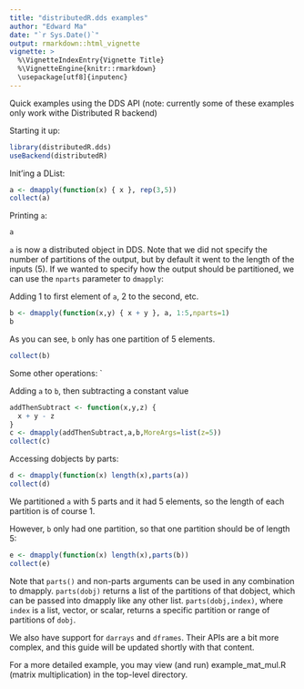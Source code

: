 ```yaml
---
title: "distributedR.dds examples"
author: "Edward Ma"
date: "`r Sys.Date()`"
output: rmarkdown::html_vignette
vignette: >
  %\VignetteIndexEntry{Vignette Title}
  %\VignetteEngine{knitr::rmarkdown}
  \usepackage[utf8]{inputenc}
---
```


Quick examples using the DDS API (note: currently some of these examples only work withe Distributed R backend)

Starting it up:
```r
library(distributedR.dds)
useBackend(distributedR)
```

Init'ing a DList:
```r
a <- dmapply(function(x) { x }, rep(3,5))
collect(a)
```

Printing `a`:
```r
a
```

`a` is now a distributed object in DDS. Note that we did not specify the number of partitions of the output, but by default it went to the length of the inputs (5). If we wanted to specify how the output should be partitioned, we can use the `nparts` parameter to `dmapply`:

Adding 1 to first element of `a`, 2 to the second, etc.

```r
b <- dmapply(function(x,y) { x + y }, a, 1:5,nparts=1)
b
```

As you can see, `b` only has one partition of 5 elements.

```r
collect(b)
```
Some other operations:
`

Adding `a` to `b`, then subtracting a constant value
```r
addThenSubtract <- function(x,y,z) {
  x + y - z
}
c <- dmapply(addThenSubtract,a,b,MoreArgs=list(z=5))
collect(c)
```

Accessing dobjects by parts:

```r
d <- dmapply(function(x) length(x),parts(a))
collect(d)
```

We partitioned `a` with 5 parts and it had 5 elements, so the length of each partition is of course 1.

However, `b` only had one partition, so that one partition should be of length 5:

```r
e <- dmapply(function(x) length(x),parts(b))
collect(e)
```

Note that `parts()` and non-parts arguments can be used in any combination to dmapply. `parts(dobj)` returns a list of the partitions of that dobject, which can be passed into dmapply like any other list. `parts(dobj,index)`, where `index` is a list, vector, or scalar, returns a specific partition or range of partitions of `dobj`.

We also have support for `darrays` and `dframes`. Their APIs are a bit more complex, and this guide will be updated shortly with that content.

For a more detailed example, you may view (and run) example_mat_mul.R (matrix multiplication) in the top-level directory.
